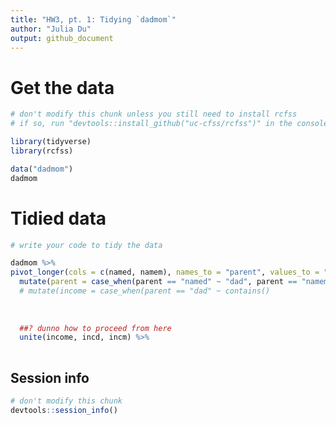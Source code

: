 ```yaml
---
title: "HW3, pt. 1: Tidying `dadmom`"
author: "Julia Du"
output: github_document
---
```


# Get the data

```r
# don't modify this chunk unless you still need to install rcfss
# if so, run "devtools::install_github("uc-cfss/rcfss")" in the console first

library(tidyverse)
library(rcfss)

data("dadmom")
dadmom
```

# Tidied data

```r
# write your code to tidy the data 

dadmom %>%
pivot_longer(cols = c(named, namem), names_to = "parent", values_to = "name") %>%
  mutate(parent = case_when(parent == "named" ~ "dad", parent == "namem" ~ "mom")) %>%
  # mutate(income = case_when(parent == "dad" ~ contains()
    
    
    
  ##? dunno how to proceed from here
  unite(income, incd, incm) %>%
  
```

## Session info

```r
# don't modify this chunk
devtools::session_info()
```


